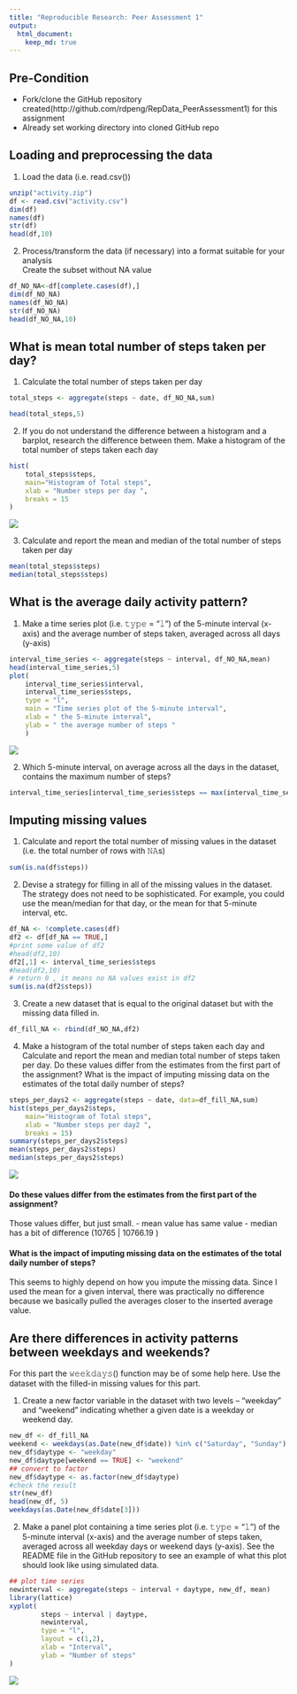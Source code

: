 ```yaml
---
title: "Reproducible Research: Peer Assessment 1"
output: 
  html_document:
    keep_md: true
---
```

## Pre-Condition
- Fork/clone the GitHub repository created(http://github.com/rdpeng/RepData_PeerAssessment1) for this assignment
- Already set working directory into cloned GitHub repo

## Loading and preprocessing the data
1. Load the data (i.e. read.csv())  
```r
unzip("activity.zip")
df <- read.csv("activity.csv")
dim(df)
names(df)
str(df)
head(df,10)
```

2. Process/transform the data (if necessary) into a format suitable for your analysis  
Create the subset without NA value 
```r
df_NO_NA<-df[complete.cases(df),]
dim(df_NO_NA)
names(df_NO_NA)
str(df_NO_NA)
head(df_NO_NA,10)
```

## What is mean total number of steps taken per day?
1. Calculate the total number of steps taken per day  
```r
total_steps <- aggregate(steps ~ date, df_NO_NA,sum)

head(total_steps,5)
```

2. If you do not understand the difference between a histogram and a barplot, research the difference between them. Make a histogram of the total number of steps taken each day  
```r
hist(
    total_steps$steps,
    main="Histogram of Total steps",
    xlab = "Number steps per day ",
    breaks = 15
)
```
![](figure/chunk1.png)

3. Calculate and report the mean and median of the total number of steps taken per day  
```r
mean(total_steps$steps)
median(total_steps$steps)
```

## What is the average daily activity pattern?
1. Make a time series plot (i.e. 𝚝𝚢𝚙𝚎 = "𝚕") of the 5-minute interval (x-axis) and the average number of steps taken, averaged across all days (y-axis)  
```r
interval_time_series <- aggregate(steps ~ interval, df_NO_NA,mean)
head(interval_time_series,5)
plot(
    interval_time_series$interval,
    interval_time_series$steps, 
    type = "l",
    main = "Time series plot of the 5-minute interval",
    xlab = " the 5-minute interval",
    ylab = " the average number of steps "
    )
```
![](figure/chunk2.png)

2. Which 5-minute interval, on average across all the days in the dataset, contains the maximum number of steps?  
```r
interval_time_series[interval_time_series$steps == max(interval_time_series$steps),]
```

## Imputing missing values
1. Calculate and report the total number of missing values in the dataset (i.e. the total number of rows with 𝙽𝙰s)  
```r
sum(is.na(df$steps))
```

2. Devise a strategy for filling in all of the missing values in the dataset. The strategy does not need to be sophisticated. For example, you could use the mean/median for that day, or the mean for that 5-minute interval, etc.  
```r
df_NA <- !complete.cases(df)
df2 <- df[df_NA == TRUE,]
#print some value of df2
#head(df2,10)
df2[,1] <- interval_time_series$steps
#head(df2,10)
# return 0 , it means no NA values exist in df2
sum(is.na(df2$steps))
```

3. Create a new dataset that is equal to the original dataset but with the missing data filled in.  
```r
df_fill_NA <- rbind(df_NO_NA,df2)
```

4. Make a histogram of the total number of steps taken each day and Calculate and report the mean and median total number of steps taken per day. Do these values differ from the estimates from the first part of the assignment? What is the impact of imputing missing data on the estimates of the total daily number of steps?  
```r
steps_per_days2 <- aggregate(steps ~ date, data=df_fill_NA,sum)
hist(steps_per_days2$steps,
    main="Histogram of Total steps",
    xlab = "Number steps per day2 ",
    breaks = 15)
summary(steps_per_days2$steps)
mean(steps_per_days2$steps)
median(steps_per_days2$steps)
```
![](figure/chunk3.png)

#### Do these values differ from the estimates from the first part of the assignment?
Those values differ, but just small.
- mean value has same value 
- median has a bit of difference (10765 | 10766.19 )

#### What is the impact of imputing missing data on the estimates of the total daily number of steps?
This seems to highly depend on how you impute the missing data. Since I used the mean for a given interval, there was practically no difference because we basically pulled the averages closer to the inserted average value.

## Are there differences in activity patterns between weekdays and weekends?
For this part the 𝚠𝚎𝚎𝚔𝚍𝚊𝚢𝚜() function may be of some help here. Use the dataset with the filled-in missing values for this part.  

1. Create a new factor variable in the dataset with two levels – “weekday” and “weekend” indicating whether a given date is a weekday or weekend day.  
```r
new_df <- df_fill_NA
weekend <- weekdays(as.Date(new_df$date)) %in% c("Saturday", "Sunday")
new_df$daytype <- "weekday"
new_df$daytype[weekend == TRUE] <- "weekend"
## convert to factor
new_df$daytype <- as.factor(new_df$daytype)
#check the result
str(new_df)
head(new_df, 5)
weekdays(as.Date(new_df$date[3]))
```

2. Make a panel plot containing a time series plot (i.e. 𝚝𝚢𝚙𝚎 = "𝚕") of the 5-minute interval (x-axis) and the average number of steps taken, averaged across all weekday days or weekend days (y-axis). See the README file in the GitHub repository to see an example of what this plot should look like using simulated data.  
```r
## plot time series
newinterval <- aggregate(steps ~ interval + daytype, new_df, mean)
library(lattice)
xyplot(
        steps ~ interval | daytype,
        newinterval,
        type = "l",
        layout = c(1,2),
        xlab = "Interval",
        ylab = "Number of steps"
)
```
![](figure/chunk4.png)